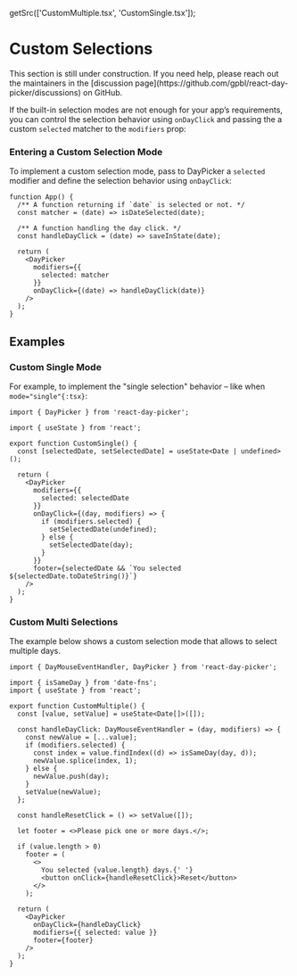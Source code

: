 
  getSrc(['CustomMultiple.tsx', 'CustomSingle.tsx']);

# Custom Selections


<Callout emoji="🚧">
  This section is still under construction. If you need help, please reach out
  the maintainers in the [discussion
  page](https://github.com/gpbl/react-day-picker/discussions) on GitHub.
</Callout>

If the built-in selection modes are not enough for your app’s requirements, you can control the selection behavior using `onDayClick` and passing the a custom `selected` matcher to the `modifiers` prop:

### Entering a Custom Selection Mode

To implement a custom selection mode, pass to DayPicker a `selected` modifier and define the selection behavior using `onDayClick`:

```tsx filename="App.tsx" showLineNumbers
function App() {
  /** A function returning if `date` is selected or not. */
  const matcher = (date) => isDateSelected(date);

  /** A function handling the day click. */
  const handleDayClick = (date) => saveInState(date);

  return (
    <DayPicker
      modifiers={{
        selected: matcher
      }}
      onDayClick={(date) => handleDayClick(date)}
    />
  );
}
```

## Examples

### Custom Single Mode

For example, to implement the "single selection" behavior – like when `mode="single"{:tsx}`:

```tsx example fileName="CustomSingle.tsx"
import { DayPicker } from 'react-day-picker';

import { useState } from 'react';

export function CustomSingle() {
  const [selectedDate, setSelectedDate] = useState<Date | undefined>();

  return (
    <DayPicker
      modifiers={{
        selected: selectedDate
      }}
      onDayClick={(day, modifiers) => {
        if (modifiers.selected) {
          setSelectedDate(undefined);
        } else {
          setSelectedDate(day);
        }
      }}
      footer={selectedDate && `You selected ${selectedDate.toDateString()}`}
    />
  );
}
```

### Custom Multi Selections

The example below shows a custom selection mode that allows to select multiple days.

```tsx example fileName="CustomMultiple.tsx"
import { DayMouseEventHandler, DayPicker } from 'react-day-picker';

import { isSameDay } from 'date-fns';
import { useState } from 'react';

export function CustomMultiple() {
  const [value, setValue] = useState<Date[]>([]);

  const handleDayClick: DayMouseEventHandler = (day, modifiers) => {
    const newValue = [...value];
    if (modifiers.selected) {
      const index = value.findIndex((d) => isSameDay(day, d));
      newValue.splice(index, 1);
    } else {
      newValue.push(day);
    }
    setValue(newValue);
  };

  const handleResetClick = () => setValue([]);

  let footer = <>Please pick one or more days.</>;

  if (value.length > 0)
    footer = (
      <>
        You selected {value.length} days.{' '}
        <button onClick={handleResetClick}>Reset</button>
      </>
    );

  return (
    <DayPicker
      onDayClick={handleDayClick}
      modifiers={{ selected: value }}
      footer={footer}
    />
  );
}
```
